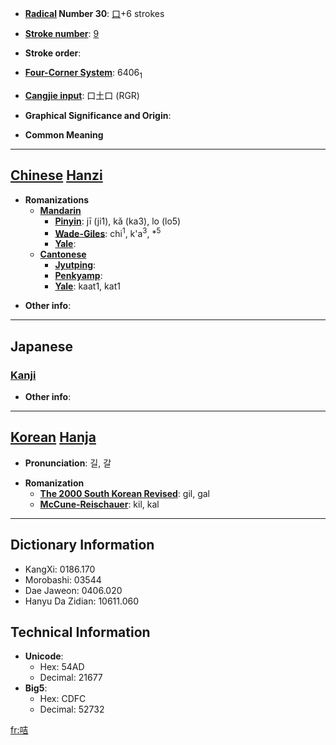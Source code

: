 * '''[[Wiktionary:Chinese radical index| Radical]] Number 30''': [[Wiktionary:Chinese radical index 口|口]]+6 strokes

* '''[[Wiktionary:Chinese total strokes index|Stroke number]]''': [[Wiktionary:Chinese total strokes index 9|9]]

* '''Stroke order''': 

* '''[[Wiktionary:Chinese four corner index|Four-Corner System]]''': 6406<sub>1</sub>

* '''[[Wiktionary:Chinese Cangjie index|Cangjie input]]''': 口土口 (RGR)

* '''Graphical Significance and Origin''': 

* '''Common Meaning'''

----

== [[Chinese]] [[Hanzi]] ==

* '''Romanizations'''
** '''[[Mandarin]]'''
*** '''[[Pinyin]]''': jī (ji1), kǎ (ka3), lo (lo5)
*** '''[[Wade-Giles]]''': chi<sup>1</sup>, k'a<sup>3</sup>, *<sup>5</sup>
*** '''[[Yale]]''': 
** '''[[Cantonese]]'''
*** '''[[Jyutping]]''':
*** '''[[Penkyamp]]''': 
*** '''[[Yale]]''': kaat1, kat1

* '''Other info''': 

----

==Japanese==
===[[Kanji]]===
{{kanji|on readings=[[きつ]] (kitsu), [[ぎち]] (gichi), [[かつ]] (katsu), [[けち]] (kechi)|kun readings=[[こえのさま]] (koenosama)}}

* '''Other info''':  

----

== [[Korean]] [[Hanja]] ==

* '''Pronunciation''': 길, 갈

* '''Romanization'''
** '''[[The 2000 South Korean Revised Romanization|The 2000 South Korean Revised]]''': gil, gal
** '''[[McCune-Reischauer]]''': kil, kal

----

== Dictionary Information ==

* KangXi: 0186.170
* Morobashi: 03544
* Dae Jaweon: 0406.020
* Hanyu Da Zidian: 10611.060

== Technical Information ==

* '''Unicode''':
** Hex: 54AD
** Decimal: 21677
* '''Big5''':
** Hex: CDFC
** Decimal: 52732

[[fr:咭]]